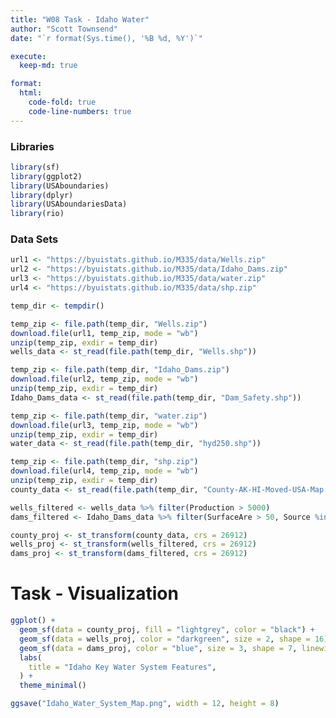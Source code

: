 ```yaml
---
title: "W08 Task - Idaho Water"
author: "Scott Townsend"
date: "`r format(Sys.time(), '%B %d, %Y')`"

execute:
  keep-md: true

format:
  html:
    code-fold: true
    code-line-numbers: true
---
```


### Libraries

```r
library(sf)
library(ggplot2)
library(USAboundaries)
library(dplyr)
library(USAboundariesData)
library(rio)
```

### Data Sets

```r
url1 <- "https://byuistats.github.io/M335/data/Wells.zip"
url2 <- "https://byuistats.github.io/M335/data/Idaho_Dams.zip"
url3 <- "https://byuistats.github.io/M335/data/water.zip"
url4 <- "https://byuistats.github.io/M335/data/shp.zip"

temp_dir <- tempdir()

temp_zip <- file.path(temp_dir, "Wells.zip")
download.file(url1, temp_zip, mode = "wb")
unzip(temp_zip, exdir = temp_dir)
wells_data <- st_read(file.path(temp_dir, "Wells.shp"))

temp_zip <- file.path(temp_dir, "Idaho_Dams.zip")
download.file(url2, temp_zip, mode = "wb")
unzip(temp_zip, exdir = temp_dir)
Idaho_Dams_data <- st_read(file.path(temp_dir, "Dam_Safety.shp"))

temp_zip <- file.path(temp_dir, "water.zip")
download.file(url3, temp_zip, mode = "wb")
unzip(temp_zip, exdir = temp_dir)
water_data <- st_read(file.path(temp_dir, "hyd250.shp"))

temp_zip <- file.path(temp_dir, "shp.zip")
download.file(url4, temp_zip, mode = "wb")
unzip(temp_zip, exdir = temp_dir)
county_data <- st_read(file.path(temp_dir, "County-AK-HI-Moved-USA-Map.shp"))

wells_filtered <- wells_data %>% filter(Production > 5000)
dams_filtered <- Idaho_Dams_data %>% filter(SurfaceAre > 50, Source %in% c("SNAKE RIVER", "HENRYS FORK"))

county_proj <- st_transform(county_data, crs = 26912)
wells_proj <- st_transform(wells_filtered, crs = 26912)
dams_proj <- st_transform(dams_filtered, crs = 26912)
```

# Task - Visualization

```r
ggplot() +
  geom_sf(data = county_proj, fill = "lightgrey", color = "black") +
  geom_sf(data = wells_proj, color = "darkgreen", size = 2, shape = 16) +
  geom_sf(data = dams_proj, color = "blue", size = 3, shape = 7, linewidth = 2) +
  labs(
    title = "Idaho Key Water System Features",
  ) +
  theme_minimal()

ggsave("Idaho_Water_System_Map.png", width = 12, height = 8)
```
